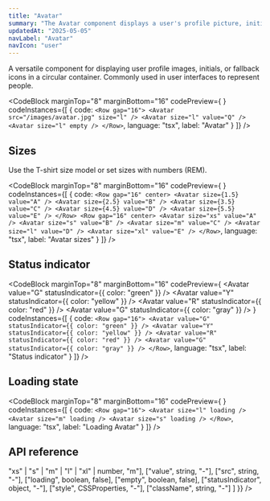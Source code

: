 ```yaml
---
title: "Avatar"
summary: "The Avatar component displays a user's profile picture, initials, or fallback icon in a circular container."
updatedAt: "2025-05-05"
navLabel: "Avatar"
navIcon: "user"
---
```


A versatile component for displaying user profile images, initials, or fallback icons in a circular container. Commonly used in user interfaces to represent people.

<CodeBlock
  marginTop="8"
  marginBottom="16"
  codePreview={
    <Row gap="16" horizontal="center">
      <Avatar src="/images/avatar.jpg" size="l" />
      <Avatar size="l" value="Q" />
      <Avatar size="l" empty />
    </Row>
  }
  codeInstances={[
    {
      code:
`<Row gap="16">
    <Avatar src="/images/avatar.jpg" size="l" />
    <Avatar size="l" value="Q" />
    <Avatar size="l" empty />
</Row>`,
      language: "tsx",
      label: "Avatar"
    }
  ]}
/>

## Sizes

Use the T-shirt size model or set sizes with numbers (REM).

<CodeBlock
  marginTop="8"
  marginBottom="16"
  codePreview={
    <Column fillWidth gap="24" center>
      <Row gap="16" horizontal="center" vertical="center">
        <Avatar size={1.5} value="A" />
        <Avatar size={2.5} value="B" />
        <Avatar size={3.5} value="C" />
        <Avatar size={4.5} value="D" />
        <Avatar size={5.5} value="E" />
      </Row>
      <Row gap="16" horizontal="center" vertical="center">
        <Avatar size="xs" value="A" />
        <Avatar size="s" value="B" />
        <Avatar size="m" value="C" />
        <Avatar size="l" value="D" />
        <Avatar size="xl" value="E" />
      </Row>
    </Column>
  }
  codeInstances={[
    {
      code:
`<Row gap="16" center>
    <Avatar size={1.5} value="A" />
    <Avatar size={2.5} value="B" />
    <Avatar size={3.5} value="C" />
    <Avatar size={4.5} value="D" />
    <Avatar size={5.5} value="E" />
  </Row>
  <Row gap="16" center>
    <Avatar size="xs" value="A" />
    <Avatar size="s" value="B" />
    <Avatar size="m" value="C" />
    <Avatar size="l" value="D" />
    <Avatar size="xl" value="E" />
</Row>`,
      language: "tsx",
      label: "Avatar sizes"
    }
  ]}
/>

## Status indicator

<CodeBlock
  marginTop="8"
  marginBottom="16"
  codePreview={
    <Row gap="16" horizontal="center">
      <Avatar value="G" statusIndicator={{ color: "green" }} />
      <Avatar value="Y" statusIndicator={{ color: "yellow" }} />
      <Avatar value="R" statusIndicator={{ color: "red" }} />
      <Avatar value="G" statusIndicator={{ color: "gray" }} />
    </Row>
  }
  codeInstances={[
    {
      code:
`<Row gap="16">
    <Avatar value="G" statusIndicator={{ color: "green" }} />
    <Avatar value="Y" statusIndicator={{ color: "yellow" }} />
    <Avatar value="R" statusIndicator={{ color: "red" }} />
    <Avatar value="G" statusIndicator={{ color: "gray" }} />
</Row>`,
      language: "tsx",
      label: "Status indicator"
    }
  ]}
/>

## Loading state

<CodeBlock
  marginTop="8"
  marginBottom="16"
  codePreview={
    <Row gap="16" center>
      <Avatar size="l" loading />
      <Avatar size="m" loading />
      <Avatar size="s" loading />
    </Row>
  }
  codeInstances={[
    {
      code:
`<Row gap="16">
    <Avatar size="l" loading />
    <Avatar size="m" loading />
    <Avatar size="s" loading />
</Row>`,
      language: "tsx",
      label: "Loading Avatar"
    }
  ]}
/>

## API reference

<Table
  marginTop="8"
  marginBottom="16"
  data={{
    headers: [
      { header: "Prop" },
      { header: "Type" },
      { header: "Default" },
    ],
    rows: [
      ["size", <InlineCode>"xs" | "s" | "m" | "l" | "xl" | number</InlineCode>, <InlineCode>"m"</InlineCode>],
      ["value", <InlineCode>string</InlineCode>, "-"],
      ["src", <InlineCode>string</InlineCode>, "-"],
      ["loading", <InlineCode>boolean</InlineCode>, <InlineCode>false</InlineCode>],
      ["empty", <InlineCode>boolean</InlineCode>, <InlineCode>false</InlineCode>],
      ["statusIndicator", <InlineCode>object</InlineCode>, "-"],
      ["style", <InlineCode>CSSProperties</InlineCode>, "-"],
      ["className", <InlineCode>string</InlineCode>, "-"]
    ]
  }}
/>